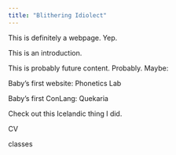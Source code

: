 ```yaml
---
title: "Blithering Idiolect"
---
```


::: text-center
This is definitely a webpage. Yep.
:::

This is an introduction.

This is probably future content. Probably. Maybe:

Baby's first website: Phonetics Lab

Baby's first ConLang: Quekaria

Check out this Icelandic thing I did.

CV

classes
